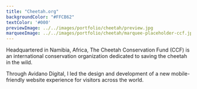 ```yaml
---
title: "Cheetah.org"
backgroundColor: "#FFCB62"
textColor: '#000'
previewImage: ../../images/portfolio/cheetah/preview.jpg
marqueeImage: ../../images/portfolio/cheetah/marquee-placeholder-ccf.jpg
---
```



<IntroBlock>

Headquartered in Namibia, Africa, The Cheetah Conservation Fund (CCF) is an international conservation organization dedicated to saving the cheetah in the wild.

</IntroBlock>

<TextBlock>

Through Avidano Digital, I led the design and development of a new mobile-friendly website experience for visitors across the world.  

</TextBlock>
